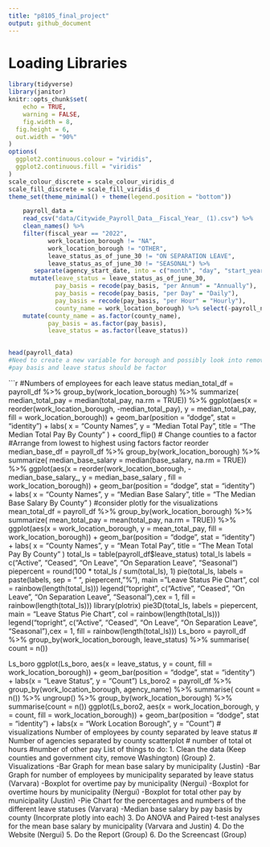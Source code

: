 ```yaml
---
title: "p8105_final_project"
output: github_document
---
```


# Loading Libraries 

```r
library(tidyverse)
library(janitor)
knitr::opts_chunk$set(
	echo = TRUE,
	warning = FALSE,
	fig.width = 8, 
  fig.height = 6,
  out.width = "90%"
)
options(
  ggplot2.continuous.colour = "viridis",
  ggplot2.continuous.fill = "viridis"
)
scale_colour_discrete = scale_colour_viridis_d
scale_fill_discrete = scale_fill_viridis_d
theme_set(theme_minimal() + theme(legend.position = "bottom"))
```

```r
    payroll_data = 
    read_csv("data/Citywide_Payroll_Data__Fiscal_Year_ (1).csv") %>% 
    clean_names() %>%
    filter(fiscal_year == "2022",
           work_location_borough != "NA",
           work_location_borough != "OTHER", 
           leave_status_as_of_june_30 != "ON SEPARATION LEAVE",
           leave_status_as_of_june_30 != "SEASONAL") %>%
       separate(agency_start_date, into = c("month", "day", "start_year"), convert = TRUE) %>% 
      mutate(leave_status = leave_status_as_of_june_30,
             pay_basis = recode(pay_basis, "per Annum" = "Annually"),
             pay_basis = recode(pay_basis, "per Day" = "Daily"),
             pay_basis = recode(pay_basis, "per Hour" = "Hourly"), 
             county_name = work_location_borough) %>% select(-payroll_number, -first_name, -last_name, -mid_init, -month, -day, -title_description, -leave_status_as_of_june_30, -regular_hours, -ot_hours, -regular_gross_paid, -work_location_borough) %>% 
    mutate(county_name = as.factor(county_name),
           pay_basis = as.factor(pay_basis),
           leave_status = as.factor(leave_status))

      
head(payroll_data)
#Need to create a new variable for borough and possibly look into removing decimal places for salary, and check NAs in first and last name
#pay basis and leave status should be factor 
```







```r
#Numbers of employees for each leave status
median_total_df =
  payroll_df %>%
  group_by(work_location_borough) %>%
  summarize(
      median_total_pay = median(total_pay, na.rm = TRUE)) %>%
        ggplot(aes(x = reorder(work_location_borough, -median_total_pay), y = median_total_pay, fill = work_location_borough)) +
  geom_bar(position = "dodge", stat = "identity") +
  labs(
    x = "County Names",
    y = "Median Total Pay",
    title = "The Median Total Pay By County"
  ) + coord_flip()
# Change counties to a factor 
#Arrange from lowest to highest using factors factor reorder 
median_base_df =
  payroll_df %>%
  group_by(work_location_borough) %>%
  summarize(
      median_base_salary = median(base_salary, na.rm = TRUE)) %>%
        ggplot(aes(x = reorder(work_location_borough, -median_base_salary_, y = median_base_salary , fill = work_location_borough)) +
  geom_bar(position = "dodge", stat = "identity") +
  labs(
    x = "County Names",
    y = "Median Base Salary",
    title = "The Median Base Salary By County"
  )
#consider plotly for the visualizations 
mean_total_df =
  payroll_df %>%
  group_by(work_location_borough) %>%
  summarize(
      mean_total_pay = mean(total_pay, na.rm = TRUE)) %>%
        ggplot(aes(x = work_location_borough, y = mean_total_pay, fill = work_location_borough)) +
  geom_bar(position = "dodge", stat = "identity") +
  labs(
    x = "County Names",
    y = "Mean Total Pay",
    title = "The Mean Total Pay By County"
  )
total_ls = table(payroll_df$leave_status)
total_ls
labels = c("Active", "Ceased", "On Leave", "On Separation Leave", "Seasonal")
piepercent = round(100 * total_ls / sum(total_ls), 1)
pie(total_ls, labels = paste(labels, sep = " ", piepercent, "%"),
    main = "Leave Status Pie Chart", col = rainbow(length(total_ls)))
legend("topright", c("Active", "Ceased", "On Leave", "On Separation Leave", "Seasonal"),cex = 1, fill = rainbow(length(total_ls)))
library(plotrix)
pie3D(total_ls, labels = piepercent,
    main = "Leave Status Pie Chart", col = rainbow(length(total_ls)))
legend("topright", c("Active", "Ceased", "On Leave", "On Separation Leave", "Seasonal"),cex = 1, fill = rainbow(length(total_ls)))
Ls_boro = payroll_df %>%
  group_by(work_location_borough, leave_status) %>%
  summarise(
    count = n())
  
Ls_boro
ggplot(Ls_boro, aes(x = leave_status, y = count, fill = work_location_borough)) + geom_bar(position = "dodge", stat = "identity") + labs(x = "Leave Status", y = "Count")
Ls_boro2 = payroll_df %>%
  group_by(work_location_borough, agency_name) %>%
  summarise(
    count = n()) %>% 
  ungroup() %>% 
  group_by(work_location_borough) %>%
  summarise(count = n())
ggplot(Ls_boro2, aes(x = work_location_borough, y = count, fill = work_location_borough)) + geom_bar(position = "dodge", stat = "identity") + labs(x = "Work Location Borough", y = "Count")
  # visualizations Number of employees by county separated by leave status
  # Number of agencies separated by county scatterplot
# number of total ot hours 
#number of other pay
List of things to do:
1. Clean the data (Keep counties and government city, remove Washington) (Group)
2. Visualizations
-Bar Graph for mean base salary by municipality (Justin)
-Bar Graph for number of employees by municipality separated by leave status (Varvara)
-Boxplot for overtime pay by municipality (Nergui)
-Boxplot for overtime hours by municipality (Nergui)
-Boxplot for total other pay by municipality (Justin)
-Pie Chart for the percentages and numbers of the different leave statuses (Varvara)
-Median base salary by pay basis by county
(Incorprate plotly into each)
3. Do ANOVA and Paired t-test analyses for the mean base salary by municipality (Varvara and Justin)
4. Do the Website (Nergui)
5. Do the Report (Group)
6. Do the Screencast (Group)
